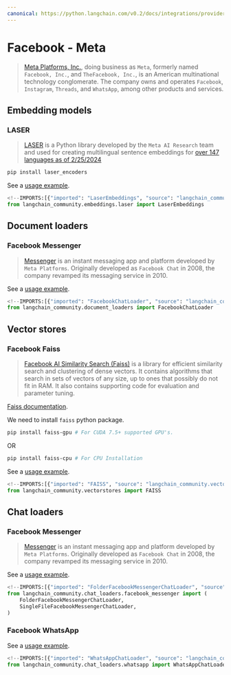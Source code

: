 ```yaml
---
canonical: https://python.langchain.com/v0.2/docs/integrations/providers/facebook/
---
```


# Facebook - Meta

> [Meta Platforms, Inc.](https://www.facebook.com/), doing business as `Meta`, formerly
named `Facebook, Inc.`, and `TheFacebook, Inc.`, is an American multinational technology
conglomerate. The company owns and operates `Facebook`, `Instagram`, `Threads`,
and `WhatsApp`, among other products and services.

## Embedding models

### LASER

> [LASER](https://github.com/facebookresearch/LASER) is a Python library developed by
the `Meta AI Research` team and used for
creating multilingual sentence embeddings for
[over 147 languages as of 2/25/2024](https://github.com/facebookresearch/flores/blob/main/flores200/README.md#languages-in-flores-200) 

```bash
pip install laser_encoders
```

See a [usage example](/docs/integrations/text_embedding/laser).

```python
<!--IMPORTS:[{"imported": "LaserEmbeddings", "source": "langchain_community.embeddings.laser", "docs": "https://api.python.langchain.com/en/latest/embeddings/langchain_community.embeddings.laser.LaserEmbeddings.html", "title": "Facebook - Meta"}]-->
from langchain_community.embeddings.laser import LaserEmbeddings
```

## Document loaders

### Facebook Messenger

> [Messenger](https://en.wikipedia.org/wiki/Messenger_(software)) is an instant messaging app and
platform developed by `Meta Platforms`. Originally developed as `Facebook Chat` in 2008, the company revamped its
messaging service in 2010.

See a [usage example](/docs/integrations/document_loaders/facebook_chat).

```python
<!--IMPORTS:[{"imported": "FacebookChatLoader", "source": "langchain_community.document_loaders", "docs": "https://api.python.langchain.com/en/latest/document_loaders/langchain_community.document_loaders.facebook_chat.FacebookChatLoader.html", "title": "Facebook - Meta"}]-->
from langchain_community.document_loaders import FacebookChatLoader
```

## Vector stores

### Facebook Faiss

> [Facebook AI Similarity Search (Faiss)](https://engineering.fb.com/2017/03/29/data-infrastructure/faiss-a-library-for-efficient-similarity-search/)
is a library for efficient similarity search and clustering of dense vectors. It contains algorithms that
search in sets of vectors of any size, up to ones that possibly do not fit in RAM. It also contains supporting
code for evaluation and parameter tuning.

[Faiss documentation](https://faiss.ai/).

We need to install `faiss` python package.

```bash
pip install faiss-gpu # For CUDA 7.5+ supported GPU's.
```

OR

```bash
pip install faiss-cpu # For CPU Installation
```

See a [usage example](/docs/integrations/vectorstores/faiss).

```python
<!--IMPORTS:[{"imported": "FAISS", "source": "langchain_community.vectorstores", "docs": "https://api.python.langchain.com/en/latest/vectorstores/langchain_community.vectorstores.faiss.FAISS.html", "title": "Facebook - Meta"}]-->
from langchain_community.vectorstores import FAISS
```

## Chat loaders

### Facebook Messenger

> [Messenger](https://en.wikipedia.org/wiki/Messenger_(software)) is an instant messaging app and
platform developed by `Meta Platforms`. Originally developed as `Facebook Chat` in 2008, the company revamped its
messaging service in 2010.

See a [usage example](/docs/integrations/chat_loaders/facebook).

```python
<!--IMPORTS:[{"imported": "FolderFacebookMessengerChatLoader", "source": "langchain_community.chat_loaders.facebook_messenger", "docs": "https://api.python.langchain.com/en/latest/chat_loaders/langchain_community.chat_loaders.facebook_messenger.FolderFacebookMessengerChatLoader.html", "title": "Facebook - Meta"}, {"imported": "SingleFileFacebookMessengerChatLoader", "source": "langchain_community.chat_loaders.facebook_messenger", "docs": "https://api.python.langchain.com/en/latest/chat_loaders/langchain_community.chat_loaders.facebook_messenger.SingleFileFacebookMessengerChatLoader.html", "title": "Facebook - Meta"}]-->
from langchain_community.chat_loaders.facebook_messenger import (
    FolderFacebookMessengerChatLoader,
    SingleFileFacebookMessengerChatLoader,
)
```

### Facebook WhatsApp

See a [usage example](/docs/integrations/chat_loaders/whatsapp).

```python
<!--IMPORTS:[{"imported": "WhatsAppChatLoader", "source": "langchain_community.chat_loaders.whatsapp", "docs": "https://api.python.langchain.com/en/latest/chat_loaders/langchain_community.chat_loaders.whatsapp.WhatsAppChatLoader.html", "title": "Facebook - Meta"}]-->
from langchain_community.chat_loaders.whatsapp import WhatsAppChatLoader
```